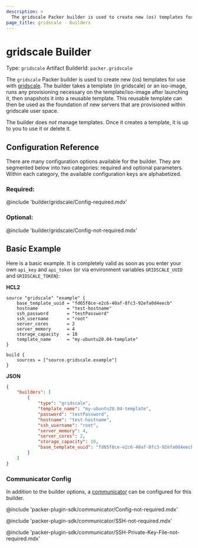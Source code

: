```yaml
---
description: >
  The gridscale Packer builder is used to create new (os) templates for use with gridscale. The builder takes a template (in gridscale) or an iso-image, runs any provisioning necessary on the template/iso-image after launching it, then snapshots it into a reusable template. This reusable template can then be used as the foundation of new servers that are provisioned within gridscale user space.
page_title: gridscale - Builders
---
```


# gridscale Builder

Type: `gridscale`
Artifact BuilderId: `packer.gridscale`

The `gridscale` Packer builder is used to create new (os) templates for use with [gridscale](https://www.gridscale.io/). The builder takes a template (in gridscale) or an iso-image, runs any provisioning necessary on the template/iso-image after launching it, then snapshots it into a reusable template. This reusable template can then be used as the foundation of new servers that are provisioned within gridscale user space.

The builder does _not_ manage templates. Once it creates a template, it is up to you
to use it or delete it.

## Configuration Reference

There are many configuration options available for the builder. They are
segmented below into two categories: required and optional parameters. Within
each category, the available configuration keys are alphabetized.

### Required:

@include 'builder/gridscale/Config-required.mdx'

### Optional:

@include 'builder/gridscale/Config-not-required.mdx'

## Basic Example

Here is a basic example. It is completely valid as soon as you enter your own `api_key` and `api_token` (or via environment variables `GRIDSCALE_UUID` and `GRIDSCALE_TOKEN`):

**HCL2**

```hcl
source "gridscale" "example" {
	base_template_uuid = "fd65f8ce-e2c6-40af-8fc3-92efa0d4eecb"
	hostname           = "test-hostname"
	ssh_password       = "testPassword"
	ssh_username       = "root"
	server_cores       = 2
	server_memory      = 4
	storage_capacity   = 10
	template_name      = "my-ubuntu20.04-template"
}

build {
	sources = ["source.gridscale.example"]
}
```

**JSON**

```json
{
	"builders": [
		{
			"type": "gridscale",
			"template_name": "my-ubuntu20.04-template",
			"password": "testPassword",
			"hostname": "test-hostname",
			"ssh_username": "root",
			"server_memory": 4,
			"server_cores": 2,
			"storage_capacity": 10,
			"base_template_uuid": "fd65f8ce-e2c6-40af-8fc3-92efa0d4eecb"
		}
	]
}

```


### Communicator Config

In addition to the builder options, a
[communicator](/docs/templates/legacy_json_templates/communicator) can be configured for this builder.

@include 'packer-plugin-sdk/communicator/Config-not-required.mdx'

@include 'packer-plugin-sdk/communicator/SSH-not-required.mdx'

@include 'packer-plugin-sdk/communicator/SSH-Private-Key-File-not-required.mdx'
